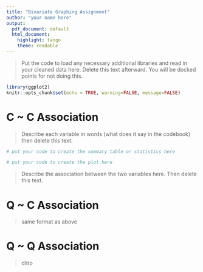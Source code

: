 ```yaml
---
title: "Bivariate Graphing Assignment"
author: "your name here"
output:
  pdf_document: default
  html_document:
    highlight: tango
    theme: readable
---
```



> Put the code to load any necessary additional libraries and read in your cleaned data here. Delete this text afterward. You will be docked points for not doing this. 

```r
library(ggplot2)
knitr::opts_chunk$set(echo = TRUE, warning=FALSE, message=FALSE)
```

# C ~ C Association
> Describe each variable in words (what does it say in the codebook) then delete this text. 

```r
# put your code to create the summary table or statistics here
```

```r
# put your code to create the plot here
```

> Describe the association between the two variables here. Then delete this text. 


# Q ~ C Association
> same format as above


# Q ~ Q Association
> ditto
